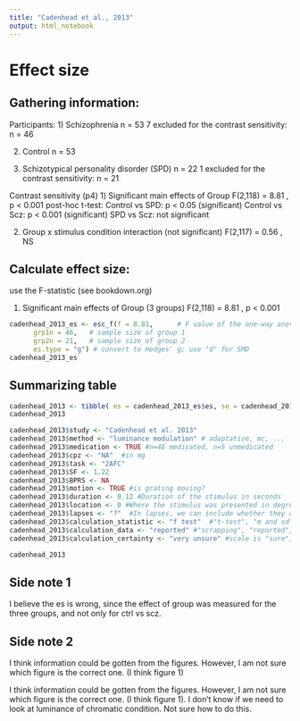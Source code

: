 ```yaml
---
title: "Cadenhead et al., 2013"
output: html_notebook
---
```


# Effect size

## Gathering information:

Participants:
1) Schizophrenia n = 53
7 excluded for the contrast sensitivity: n = 46

2)  Control n = 53

3)  Schizotypical personality disorder (SPD) n = 22
1 excluded for the contrast sensitivity: n = 21

Contrast sensitivity (p4)
1) Significant main effects of Group
F(2,118) = 8.81 , p \< 0.001
post-hoc t-test:
Control vs SPD: p \< 0.05 (significant)
Control vs Scz: p \< 0.001 (significant)
SPD vs Scz: not significant

2)  Group x stimulus condition interaction (not significant)
F(2,117) = 0.56 , NS

## Calculate effect size:

use the F-statistic (see bookdown.org)

1)  Significant main effects of Group (3 groups)
F(2,118) = 8.81 , p \< 0.001

```r
cadenhead_2013_es <- esc_f(f = 8.81,      # F value of the one-way anova
      grp1n = 46,   # sample size of group 1 
      grp2n = 21,   # sample size of group 2
      es.type = "g") # convert to Hedges' g; use "d" for SMD
cadenhead_2013_es
```


## Summarizing table

```r
cadenhead_2013 <- tibble( es = cadenhead_2013_es$es, se = cadenhead_2013_es$se ) 
cadenhead_2013

cadenhead_2013$study <- "Cadenhead et al. 2013"
cadenhead_2013$method <- "luminance modulation" # adaptative, mc, ... 
cadenhead_2013$medication <- TRUE #n=48 medicated, n=5 unmedicated
cadenhead_2013$cpz <- "NA"  #in mg
cadenhead_2013$task <- "2AFC" 
cadenhead_2013$SF <- 1.22
cadenhead_2013$BPRS <- NA
cadenhead_2013$motion <- TRUE #is grating moving?
cadenhead_2013$duration <- 0.12 #Duration of the stimulus in seconds
cadenhead_2013$location <- 0 #Where the stimulus was presented in degrees of visual angle (fixation = 0)
cadenhead_2013$lapses <- "?"  #In lapses, we can include whether they control for lapses (TRUE) or not (FALSE).
cadenhead_2013$calculation_statistic <- "f test"  #"t-test", "m and sd"
cadenhead_2013$calculation_data <- "reported" #"scrapping", "reported", "raw"
cadenhead_2013$calculation_certainty <- "very unsure" #scale is "sure", "unsure", "very unsure"

cadenhead_2013
```

## Side note 1

I believe the es is wrong, since the effect of group was measured for the three groups, and not only for ctrl vs scz.

## Side note 2

I think information could be gotten from the figures. However, I am not sure which figure is the correct one. (I think figure 1)

I think information could be gotten from the figures. However, I am not sure which figure is the correct one. (I think figure 1). I don't know if we need to look at luminance of chromatic condition. Not sure how to do this.
